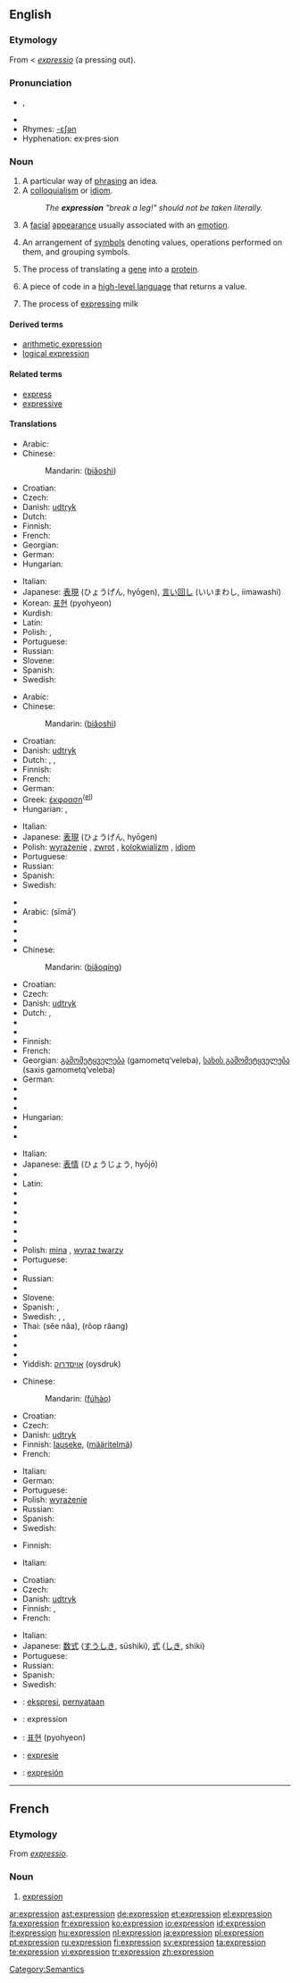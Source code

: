 {{wikipedia}}
==English==

{{rank|bright|scarcely|Paris|733|expression|Duke|battle|bound}}

===Etymology===
From {{ME.}} < {{L.}} ''[[expressio]]'' (a pressing out).

===Pronunciation===
*{{IPA|/ɪkˈspɹɛʃ.ən/}}, {{SAMPA|/Ik"sprES.@n/}}
*{{audio|en-us-expression.ogg|Audio (US)}}
*Rhymes: [[Rhymes:English:-ɛʃən|-ɛʃən]]
*Hyphenation: ex·pres·sion

===Noun===
{{en-noun}}

# A particular way of [[phrase|phrasing]] an idea.
# A [[colloquialism]] or [[idiom]].
#: ''The '''expression''' "break a leg!" should not be taken literally.''
# A [[facial]] [[appearance]] usually associated with an [[emotion]].
# {{math}} An arrangement of [[symbols]] denoting values, operations performed on them, and grouping symbols.
# {{biology}} The process of translating a [[gene]] into a [[protein]].
# {{context|programming}} A piece of code in a [[high-level language]] that returns a value.
# The process of [[express]]ing milk

====Derived terms====
* [[arithmetic expression]]
* [[logical expression]]

====Related terms====
*[[express]]
*[[expressive]]

====Translations====
{{trans-top|particular way of phrasing an idea}}
*Arabic: {{Arab|[[تعبير]]}} {{IPAchar|(taʕbīr)}} {{m}}
* Chinese:
*: Mandarin: {{zh-ts|表示|表示}} ([[biǎo]][[shì]])
* Croatian: {{t-|hr|izraz|m}}
* Czech: {{t-|cs|výraz|m}}
* Danish: [[udtryk]] {{n}}
* Dutch: {{t+|nl|uitdrukking|f}}
* Finnish: {{t+|fi|ilmaisu}}
* French: {{t+|fr|expression|f}}
* Georgian: {{t|ka|გამოთქმა|tr=gamot‘k‘ma|xs=Georgian}}
* German: {{t+|de|Ausdruck|m}}
* Hungarian: {{t+|hu|kifejezés}}
{{trans-mid}}
* Italian: {{t+|it|espressione|f}}
* Japanese: [[表現]] (ひょうげん, hyōgen), [[言い回し]] (いいまわし, iimawashi)
* Korean: [[표현]] (pyohyeon)
* Kurdish: {{KUchar|[[ده‌رخستن]]}}
* Latin: {{t+|la|verbum}}
* Polish: {{t+|pl|wyrażenie|n}}, {{t+|pl|zwrot|m}}
* Portuguese: {{t+|pt|expressão|f}}
* Russian: {{t+|ru|выражение|n|tr=vyražénije|sc=Cyrl}}
* Slovene: {{t+|sl|izraz|m}}
* Spanish: {{t+|es|expresión|f}}
* Swedish: {{t+|sv|uttryck|n}}
{{trans-bottom}}

{{trans-top|colloquialism or idiom}}
*Arabic: {{Arab|[[تعبير]]}} {{IPAchar|(taʕbīr)}} {{m}}
* Chinese:
*: Mandarin: {{zh-ts|表示|表示}} ([[biǎo]][[shì]])
* Croatian: {{t-|hr|izraz|m}}
* Danish: [[udtryk]] {{n}}
* Dutch: {{t+|nl|uitdrukking|f}}, {{t-|nl|spreekwijze|f}}, {{t-|nl|wijze van spreken|f}}
* Finnish: {{t+|fi|ilmaisu}}
* French: {{t+|fr|expression|f}}
* German: {{t-|de|Redensart|f}}
* Greek: [[έκφραση]]<sup>([[:el:έκφραση|el]])</sup> {{f}}
* Hungarian: {{t|hu|szólás}}, {{t|hu|szóhasználat}}
{{trans-mid}}
* Italian: {{t+|it|espressione|f}}
* Japanese: [[表現]] (ひょうげん, hyōgen)
* Polish: [[wyrażenie]] {{n}}, [[zwrot]] {{m}}, [[kolokwializm]] {{m}}, [[idiom]] {{m}}
* Portuguese: {{t+|pt|expressão|f}}
* Russian: {{t+|ru|выражение|n|tr=vyražénije|sc=Cyrl}}
* Spanish: {{t+|es|expresión|f}}
* Swedish: {{t+|sv|uttryck|n}}
{{trans-bottom}}

{{trans-top|facial appearance}}
* {{trreq|Albanian}}
* Arabic: {{Arab|[[سيماء|سِيمَاء]]}} (sīmā’) {{f}}
* {{trreq|Armenian}}
* {{trreq|Basque}}
* {{trreq|Catalan}}
* Chinese:
*: Mandarin: {{zh-ts|表情|表情}} ([[biǎo]][[qíng]])
* Croatian: {{t-|hr|izraz|m}}
* Czech: {{t-|cs|výraz|m}}
* Danish: [[udtryk]] {{n}}
* Dutch: {{t+|nl|uitdrukking|f}}, {{t-|nl|gelaatsuitdrukking|f}}
* {{trreq|Esperanto}}
* {{trreq|Estonian}}
* Finnish: {{t-|fi|ilme}}
* French: {{t+|fr|expression|f}}
* Georgian: [[გამომეტყველება]] (gamometq‘veleba), [[სახის გამომეტყველება]] (saxis gamometq‘veleba)
* German: {{t+|de|Ausdruck|m}}
* {{trreq|Hawaiian}}
* {{trreq|Hebrew}}
* {{trreq|Hindi}}
* Hungarian: {{t|hu|arckifejezés}}
* {{trreq|Icelandic}}
* {{trreq|Indonesian}}
{{trans-mid}}
* Italian: {{t+|it|espressione|f}}
* Japanese: [[表情]] (ひょうじょう, hyōjō)
* {{trreq|Korean}}
* Latin: {{t-|la|vultus|m}}
* {{trreq|Latvian}}
* {{trreq|Lithuanian}}
* {{trreq|Maori}}
* {{trreq|Mongolian}}
* {{trreq|Old English}}
* {{trreq|Persian}}
* Polish: [[mina]] {{f}}, [[wyraz twarzy]] {{m}}
* Portuguese: {{t+|pt|expressão|f}}
* {{trreq|Romanian}}
* Russian: {{t+|ru|выражение|n|tr=vyražénije|sc=Cyrl}}
* {{trreq|Slovak}}
* Slovene: {{t+|sl|izraz|m}}
* Spanish: {{t+|es|expresión|f}}, {{t+|es|aspecto|m}}
* Swedish: {{t+|sv|uttryck|n}}, {{t-|sv|ansiktsuttryck|n}}, {{t+|sv|min|c}}
* Thai: {{Thai|[[สีหน้า]]}} (sĕe nâa), {{Thai|[[รูปร่าง]]}} (rôop râang)
* {{trreq|Turkish}}
* {{trreq|Vietnamese}}
* {{trreq|Welsh}}
* Yiddish: [[אויסדרוק]] (oysdruk) {{m}}
{{trans-bottom}}

{{trans-top|set of symbols denoting values and operations performed on them}}
* Chinese:
*: Mandarin: {{zh-ts|符號|符号}} ([[fú]][[hào]])
* Croatian: {{t-|hr|izraz|m}}
* Czech: {{t-|cs|výraz|m}}
* Danish: [[udtryk]] {{n}}
* Finnish: [[lauseke]], ([[määritelmä]])
* French: {{t+|fr|expression|f}}
{{trans-mid}}
* Italian: {{t+|it|espressione|f}}
* German: {{t+|de|Ausdruck|m}}
* Portuguese: {{t+|pt|expressão|f}}
* Polish: [[wyrażenie]] {{n}}
* Russian: {{t+|ru|выражение|n|tr=vyražénije|sc=Cyrl}}
* Spanish: {{t+|es|expresión|f}}
* Swedish: {{t+|sv|uttryck|n}}
{{trans-bottom}}

{{trans-top|process of translating a gene into a protein}}
* Finnish: {{t+|fi|ilmentymä}}
{{trans-mid}}
* Italian: {{t+|it|espressione|f}}
{{trans-bottom}}

{{trans-top|''(computing)'' a piece of code in a high-level language that returns a value}}
* Croatian: {{t-|hr|izraz|m}}
* Czech: {{t-|cs|výraz|m}}
* Danish: [[udtryk]] {{n}}
* Finnish: {{t-|fi|lauseke}}, {{t-|fi|määritelmä}}
* French: {{t+|fr|expression|f}}
{{trans-mid}}
* Italian: {{t+|it|espressione|f}}
* Japanese: [[数式]] ([[すうしき]], sūshiki), [[式]] ([[しき]], shiki)
* Portuguese: {{t+|pt|expressão|f}}
* Russian: {{t+|ru|выражение|n|tr=vyražénije|sc=Cyrl}}
* Spanish: {{t+|es|expresión|f}}
* Swedish: {{t+|sv|uttryck|n}}
{{trans-bottom}}

{{checktrans-top}}
*{{ttbc|Indonesian}}: [[ekspresi]], [[nyata|pernyataan]]
*{{ttbc|Interlingua}}: expression
{{checktrans-mid}}
*{{ttbc|Korean}}: [[표현]] (pyohyeon)
*{{ttbc|Romanian}}: [[expresie]] {{f}}
*{{ttbc|Spanish}}: [[expresión]] {{f}}
{{checktrans-bottom}}

----

==French==

===Etymology===
From {{L.}} ''[[expressio]]''.

===Noun===
{{fr-noun|f}}

# [[#English|expression]]

[[Category:Semantics]]

[[ar:expression]]
[[ast:expression]]
[[de:expression]]
[[et:expression]]
[[el:expression]]
[[fa:expression]]
[[fr:expression]]
[[ko:expression]]
[[io:expression]]
[[id:expression]]
[[it:expression]]
[[hu:expression]]
[[nl:expression]]
[[ja:expression]]
[[pl:expression]]
[[pt:expression]]
[[ru:expression]]
[[fi:expression]]
[[sv:expression]]
[[ta:expression]]
[[te:expression]]
[[vi:expression]]
[[tr:expression]]
[[zh:expression]]